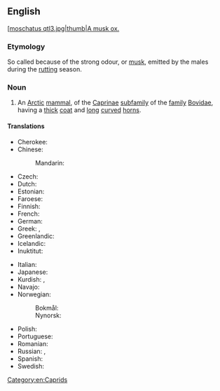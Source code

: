 {{also|muskox|musk-ox}}
==English==
[[File:Ovibos moschatus qtl3.jpg|thumb|A musk ox.]

===Etymology===
So called because of the strong odour, or [[musk]], emitted by the males during the [[rut]]ting season.

===Noun===
{{wikipedia}}
{{en-noun|musk oxen}}

# An [[Arctic]] [[mammal]], {{taxlink|Ovibos moschatus|species|noshow=1|ver=160930}} of the [[Caprinae]] [[subfamily]] of the [[family]] [[Bovidae]], having a [[thick]] [[coat]] and [[long]] [[curve]]d [[horn]]s.

====Translations====
{{trans-top|an arctic mammal}}
* Cherokee: {{t|chr|ᏧᏴᏢ ᏯᎾᏌ}}
* Chinese:
*: Mandarin: {{t+|cmn|麝牛|tr=shèniú}}
* Czech: {{t|cs|pižmoň|m}}
* Dutch: {{t+|nl|muskusos|m}}
* Estonian: {{t|et|muskusveis}}
* Faroese: {{t|fo|moskusneyt|n}}
* Finnish: {{t+|fi|myskihärkä}}
* French: {{t+|fr|bœuf musqué|m}}
* German: {{t+|de|Moschusochse|m}}
* Greek: {{t|el|μοσχόβους|m}}, {{t|el|προβατόβους ο μοσχοφόρος|m}}
* Greenlandic: {{t|kl|umimmak}}
* Icelandic: {{t|is|sauðnaut|n}}
* Inuktitut: {{t|iu|ᐅᒥᖕᒪᒃ|tr=umingmak}}
{{trans-mid}}
* Italian: {{t|it|bue muschiato|m}}
* Japanese: {{t+|ja|麝香牛|tr=[[ジャコウウシ]], jakōushi}}
* Kurdish: {{t|ku|gayê miskî}}, {{t|ku|miskga}}
* Navajo: {{t|nv|hakʼaz ayání|sc=Latn}}
* Norwegian:
*: Bokmål: {{t|nb|moskusoks}}
*: Nynorsk: {{t|nn|moskusfe}}
* Polish: {{t+|pl|piżmowół|m-an}}
* Portuguese: {{t|pt|boi-almiscarado|m}}
* Romanian: {{t+|ro|bou moscat|m}}
* Russian: {{t+|ru|овцебы́к|m}}, {{t|ru|му́скусный бык|m}}
* Spanish: {{t|es|buey almizclero|m}}
* Swedish: {{t|sv|myskoxe}}
{{trans-bottom}}

[[Category:en:Caprids]]